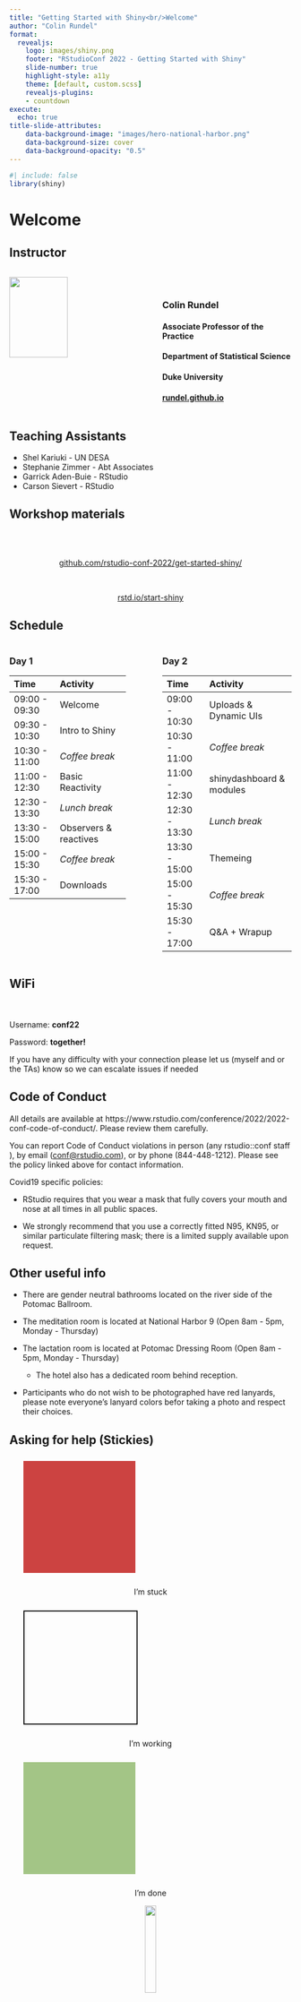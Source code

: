 ```yaml
---
title: "Getting Started with Shiny<br/>Welcome"
author: "Colin Rundel"
format: 
  revealjs:
    logo: images/shiny.png
    footer: "RStudioConf 2022 - Getting Started with Shiny"
    slide-number: true
    highlight-style: a11y
    theme: [default, custom.scss]
    revealjs-plugins:
    - countdown
execute:
  echo: true
title-slide-attributes:
    data-background-image: "images/hero-national-harbor.png"
    data-background-size: cover
    data-background-opacity: "0.5"
---
```


```r
#| include: false
library(shiny)
```

# Welcome

## Instructor

::: columns
::: {.column width="40%"}
![](images/colin-rundel.png){fig-align="center" width="75%"}
:::

::: {.column width="10%"}
:::

::: {.column width="50%"}
<br/>

### Colin Rundel

#### Associate Professor of the Practice

#### Department of Statistical Science

#### Duke University

#### [rundel.github.io](https://rundel.github.io)
:::
:::

## Teaching Assistants

-   Shel Kariuki - UN DESA
-   Stephanie Zimmer - Abt Associates
-   Garrick Aden-Buie - RStudio
-   Carson Sievert - RStudio

## Workshop materials

<br/><br/>

::: {.larger style="text-align: center;"}
[github.com/rstudio-conf-2022/get-started-shiny/](https://github.com/rstudio-conf-2022/get-started-shiny/)

<br/>

[rstd.io/start-shiny](https://rstd.io/start-shiny)
:::


## Schedule

::: {.small}
::: columns
::: {.column width="45%"}
### Day 1

| Time          | Activity         |
| :------------ | :--------------- |
| 09:00 - 09:30 | Welcome          |
| 09:30 - 10:30 | Intro to Shiny   |
| 10:30 - 11:00 | *Coffee break*   |
| 11:00 - 12:30 | Basic Reactivity |
| 12:30 - 13:30 | *Lunch break*    |
| 13:30 - 15:00 | Observers & reactives |
| 15:00 - 15:30 | *Coffee break*   |
| 15:30 - 17:00 | Downloads        |
:::

::: {.column width="5%"}
:::

::: {.column width="50%"}
### Day 2

| Time          | Activity         |
| :------------ | :--------------- |
| 09:00 - 10:30 | Uploads & Dynamic UIs |
| 10:30 - 11:00 | *Coffee break*   |
| 11:00 - 12:30 | shinydashboard & modules |
| 12:30 - 13:30 | *Lunch break*    |
| 13:30 - 15:00 | Themeing         |
| 15:00 - 15:30 | *Coffee break*   |
| 15:30 - 17:00 | Q&A + Wrapup     |
:::
:::
:::


## WiFi

:::{.r-stack}
:::{.larger}
<br/><br/>
Username: **conf22**

Password: **together!**
:::
:::


::: aside
If you have any difficulty with your connection please let us (myself and or the TAs) know so we can escalate issues if needed
:::



## Code of Conduct

All details are available at https://www.rstudio.com/conference/2022/2022-conf-code-of-conduct/. Please review them carefully.  

You can report Code of Conduct violations in person (any rstudio::conf staff ), by email ([conf@rstudio.com](mailto:conf@rstudio.com)), or by phone (844-448-1212). Please see the policy linked above for contact information.

Covid19 specific policies:

- RStudio requires that you wear a mask that fully covers your mouth and nose at all times in all public spaces. 

- We strongly recommend that you use a correctly fitted N95, KN95, or similar particulate filtering mask; there is a limited supply available upon request. 


## Other useful info

- There are gender neutral bathrooms located on the river side of the Potomac Ballroom.

- The meditation room is located at National Harbor 9 (Open 8am - 5pm, Monday - Thursday)

- The lactation room is located at Potomac Dressing Room (Open 8am - 5pm, Monday - Thursday) 
    - The hotel also has a dedicated room behind reception.

- Participants who do not wish to be photographed have red lanyards, please note everyone's lanyard colors befor taking a photo and respect their choices.


## Asking for help (Stickies)

::: {.r-hstack}

::: {style="text-align: center;"}
::: {data-id="box1" style="background: #CC4341; width: 200px; height: 200px; margin: 25px;"}
:::
I'm stuck
:::

::: {style="text-align: center;"}
::: {data-id="box2" style="border: 2px solid; width: 200px; height: 200px; margin: 25px;"}
:::
I'm working
:::

::: {style="text-align: center;"}
::: {data-id="box3" style="background: #A3C586; width: 200px; height: 200px; margin: 25px;"}
:::
I'm done
:::

:::

::: {.r-hstack}
::: {style="text-align: center;"}
![](images/hand.png){fig-align="center" width="20%"}
<br/>I have a general question
:::
:::

## Other communication (Discord)

You should have received an email with an invitation and instructions for joining the conference's discord server.

This workshop has a private channel under Workshops,

::: {.large style="text-align: center"}
#✨-getting-started-with-shiny
:::


This is a great place to ask questions, post resources, memes, or most anything else before, during, and after the workshop.



# Computational Environment

## RStudio Cloud

You can use the following link to join the workshops RStudio cloud space,

::: {style="text-align: center;"}
https://rstudio.cloud/spaces/233624/join?access_code=FIXME
:::

<br/>

Once you have joined you can then select the `get-started-shiny` assignment, 

![](images/cloud_assignment.png){fig-align="center" width="60%"}

which should then create a copy and launch for you.

## Cloud session

If everything is working you should see something very close to the following,

![](images/cloud_session.png){fig-align="center" width="100%"}


## File organization

Project root:

* `slides/` - all slides and related materials

* `demos/` - sample code for each demo

* `exercises/` -  starter code for each exercise

* `exercises/solutions/` - sample solution code for each exercise 

* `data/` - example data sets used in demos and exercises



